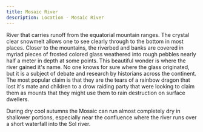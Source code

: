 ```yaml
---
title: Mosaic River
description: Location - Mosaic River
---
```

River that carries runoff from the equatorial mountain ranges. The crystal clear snowmelt allows one to see clearly through to the bottom in most places. Closer to the mountains, the riverbed and banks are covered in myriad pieces of frosted colored glass weathered into rough pebbles nearly half a meter in depth at some points. This beautiful wonder is where the river gained it's name. No one knows for sure where the glass originated, but it is a subject of debate and research by historians across the continent. The most popular claim is that they are the tears of a rainbow dragon that lost it's mate and children to a drow raiding party that were looking to claim them as mounts that they might use them to rain destruction on surface dwellers. 

During dry cool autumns the Mosaic can run almost completely dry in shallower portions, especially near the confluence where the river runs over a short waterfall into the Sol river.
